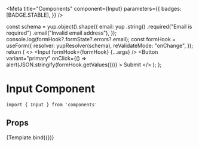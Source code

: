 
<Meta
  title="Components"
  component={Input}
  parameters={{
    badges: [BADGE.STABLE],
  }}
/>

  const schema = yup.object().shape({
    email: yup
      .string()
      .required("Email is required")
      .email("Invalid email address"),
  });
  console.log(formHook?.formState?.errors?.email);
  const formHook = useForm({
    resolver: yupResolver(schema),
    reValidateMode: "onChange",
  });
  return (
    <>
      <Input formHook={formHook} {...args} />
      <Button
        variant="primary"
        onClick={() => alert(JSON.stringify(formHook.getValues()))}
      >
        Submit
      </Button>
    </>
  );
};

# Input Component

```
import { Input } from 'components'
```

## Props

<ArgsTable of={Input} />

<Canvas>
  <Story
    name="Input"
    args={{
      formInputName: "email",
    }}
  >
    {Template.bind({})}
  </Story>
</Canvas>
